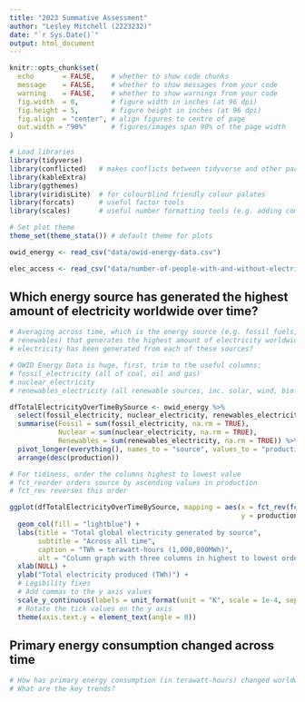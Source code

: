 ```yaml
---
title: "2023 Summative Assessment"
author: "Lesley Mitchell (2223232)"
date: "`r Sys.Date()`"
output: html_document
---
```


```r

knitr::opts_chunk$set(
  echo       = FALSE,    # whether to show code chunks
  message    = FALSE,    # whether to show messages from your code
  warning    = FALSE,    # whether to show warnings from your code
  fig.width  = 8,        # figure width in inches (at 96 dpi)
  fig.height = 5,        # figure height in inches (at 96 dpi)
  fig.align  = "center", # align figures to centre of page
  out.width = "90%"      # figures/images span 90% of the page width
)

# Load libraries
library(tidyverse)
library(conflicted)   # makes conflicts between tidyverse and other packages explicit
library(kableExtra)
library(ggthemes)
library(viridisLite)  # for colourblind friendly colour palates
library(forcats)      # useful factor tools
library(scales)       # useful number formatting tools (e.g. adding commas, scaling, displaying currency)

# Set plot theme
theme_set(theme_stata()) # default theme for plots

```

```r

owid_energy <- read_csv("data/owid-energy-data.csv")

elec_access <- read_csv("data/number-of-people-with-and-without-electricity-access.csv")

```

## Which energy source has generated the highest amount of electricity worldwide over time?

```r

# Averaging across time, which is the energy source (e.g. fossil fuels, nuclear power, and
# renewables) that generates the highest amount of electricity worldwide. How much
# electricity has been generated from each of these sources?

# OWID Energy Data is huge, first, trim to the useful columns:
# fossil_electricity (all of coal, oil and gas)
# nuclear_electricity
# renewables_electricity (all renewable sources, inc. solar, wind, biofuels and other)

dfTotalElectricityOverTimeBySource <- owid_energy %>%
  select(fossil_electricity, nuclear_electricity, renewables_electricity) %>%
  summarise(Fossil = sum(fossil_electricity, na.rm = TRUE),
            Nuclear = sum(nuclear_electricity, na.rm = TRUE),
            Renewables = sum(renewables_electricity, na.rm = TRUE)) %>%
  pivot_longer(everything(), names_to = "source", values_to = "production") %>%
  arrange(desc(production))

```

```r

# For tidiness, order the columns highest to lowest value
# fct_reorder orders source by ascending values in production
# fct_rev reverses this order

ggplot(dfTotalElectricityOverTimeBySource, mapping = aes(x = fct_rev(fct_reorder(source, production)),
                                                         y = production)) +
  geom_col(fill = "lightblue") +
  labs(title = "Total global electricity generated by source",
       subtitle = "Across all time",
       caption = "TWh = terawatt-hours (1,000,000MWh)",
       alt = "Column graph with three columns in highest to lowest order, left to right. Largest column is for fossil fuels, middle column is for renewables, smallest column is for nuclear.") +
  xlab(NULL) +
  ylab("Total electricity produced (TWh)") +
  # Legibility fixes
  # Add commas to the y axis values
  scale_y_continuous(labels = unit_format(unit = "K", scale = 1e-4, sep = "")) +
  # Rotate the tick values on the y axis
  theme(axis.text.y = element_text(angle = 0))

```

## Primary energy consumption changed across time

```r

# How has primary energy consumption (in terawatt-hours) changed worldwide across time?
# What are the key trends?



```

